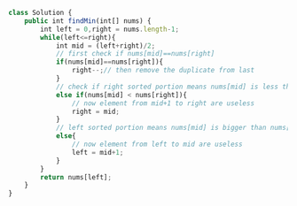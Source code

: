```js
class Solution {
    public int findMin(int[] nums) {
        int left = 0,right = nums.length-1;
        while(left<=right){
            int mid = (left+right)/2;
            // first check if nums[mid]==nums[right]
            if(nums[mid]==nums[right]){
                right--;// then remove the duplicate from last
            }
            // check if right sorted portion means nums[mid] is less than nums[right]
            else if(nums[mid] < nums[right]){
                // now element from mid+1 to right are useless
                right = mid;
            }
            // left sorted portion means nums[mid] is bigger than nums[right] 
            else{
                // now element from left to mid are useless 
                left = mid+1;
            }
        } 
        return nums[left];
    }
}

```